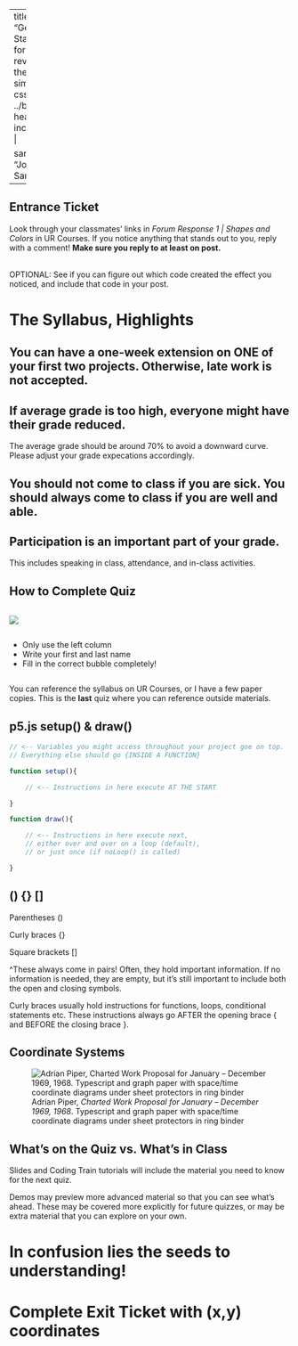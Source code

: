 
---
title: "Getting Started"
format:
  revealjs:
    theme: 
      - simple
    css: ../bl.css
    header-includes: |
      <link rel="preconnect" href="https://fonts.googleapis.com">
      <link rel="preconnect" href="https://fonts.gstatic.com" crossorigin>
      <link href="https://fonts.googleapis.com/css2?family=Josefin+Sans:ital,wght@0,100..700;1,100..700&display=swap" rel="stylesheet">

sansfont: "Josefin Sans"
---

## Entrance Ticket

Look through your classmates' links in *Forum Response 1 | Shapes and Colors* in UR Courses. If you notice anything that stands out to you, reply with a comment! **Make sure you reply to at least on post.** 

<br>
OPTIONAL: See if you can figure out which code created the effect you noticed, and include that code in your post. 

# The Syllabus, Highlights

## You can have a one-week extension on ONE of your first two projects. Otherwise, late work is not accepted. 

## If average grade is too high, everyone might have their grade reduced. 

The average grade should be around 70% to avoid a downward curve. Please adjust your grade expecations accordingly. 

## You should not come to class if you are sick. You should always come to class if you are well and able.

## Participation is an important part of your grade. 

This includes speaking in class, attendance, and in-class activities. 


## How to Complete Quiz

::: {.column width="30%"}

![](https://brownbagteacher.com/wp-content/uploads/2020/02/BubbledScantron-1024x770.png)

:::

::: {.column width="70%"}

* Only use the left column
* Write your first and last name
* Fill in the correct bubble completely!

:::

You can reference the syllabus on UR Courses, or I have a few paper copies.
This is the **last** quiz where you can reference outside materials. 

## p5.js setup() & draw()

```javascript
// <-- Variables you might access throughout your project goe on top. 
// Everything else should go {INSIDE A FUNCTION}

function setup(){

    // <-- Instructions in here execute AT THE START

}

function draw(){

    // <-- Instructions in here execute next, 
    // either over and over on a loop (default), 
    // or just once (if noLoop() is called)

}
```

## () {} []

Parentheses ()

Curly braces {}

Square brackets []

^These always come in pairs! Often, they hold important information. If no information is needed, they are empty, but it's still important to include both the open and closing symbols. 

Curly braces usually hold instructions for functions, loops, conditional statements etc. 
These instructions always go AFTER the opening brace { and BEFORE the closing brace }.

## Coordinate Systems


![Adrian Piper, *Charted Work Proposal for January – December 1969, 1968*. Typescript and graph paper with space/time coordinate diagrams under sheet protectors in ring binder](https://www.thomaserben.com/wp-content/uploads/API_1968_Charted-Work-Proposal-for-January_1_400.jpg)

## What's on the Quiz vs. What's in Class

Slides and Coding Train tutorials will include the material you need to know for the next quiz.

Demos may preview more advanced material so that you can see what's ahead. These may be covered more explicitly for future quizzes, or may be extra material that you can explore on your own.

# In confusion lies the seeds to understanding! 

# Complete Exit Ticket with (x,y) coordinates

